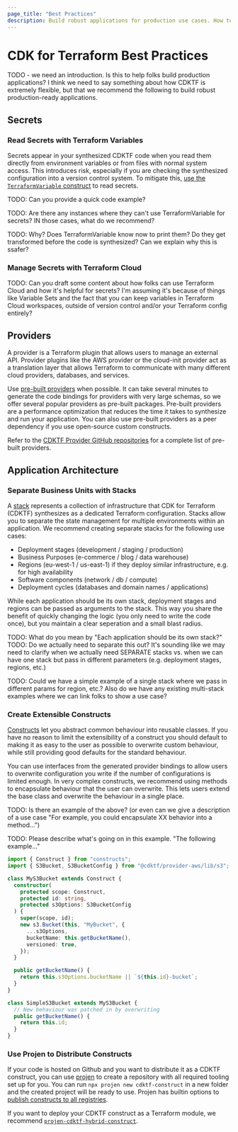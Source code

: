 ```yaml
---
page_title: "Best Practices"
description: Build robust applications for production use cases. How to manage secrets, build constructs, design stacks, and more.
---
```


# CDK for Terraform Best Practices

TODO - we need an introduction. Is this to help folks build production applications? I think we need to say something about how CDKTF is extremely flexible, but that we recommend the following to build robust production-ready applications.

## Secrets

### Read Secrets with Terraform Variables

Secrets appear in your synthesized CDKTF code when you read them directly from environment variables or from files with normal system access. This introduces risk, especially if you are checking the synthesized configuration into a version control system. To mitigate this, [use the `TerraformVariable` construct](/cdktf/concepts/variables-and-outputs#input-variables) to read secrets.

TODO: Can you provide a quick code example?

TODO: Are there any instances where they can't use TerraformVariable for secrets? IN those cases, what do we recommend?

TODO: Why? Does TerraformVariable know now to print them? Do they get transformed before the code is synthesized? Can we explain why this is ssafer?

### Manage Secrets with Terraform Cloud

TODO: Can you draft some content about how folks can use Terraform Cloud and how it's  helpful for secrets? I'm assuming it's because of things like Variable Sets and the fact that you can keep variables in Terraform Cloud workspaces, outside of version control and/or your Terraform config entirely?

## Providers

A provider is a Terraform plugin that allows users to manage an external API. Provider plugins like the AWS provider or the cloud-init provider act as a translation layer that allows Terraform to communicate with many different cloud providers, databases, and services.

Use [pre-built providers](/cdktf/concepts/providers-and-resources#install-pre-built-providers) when possible. It can take several minutes to generate the code bindings for providers with very large schemas, so we offer several popular providers as pre-built packages. Pre-built providers are a performance optimization that reduces the time it takes to synthesize and run your application. You can also use pre-built providers as a peer dependency if you use open-source custom constructs.

Refer to the [CDKTF Provider GitHub repositories](https://github.com/orgs/hashicorp/repositories?q=cdktf-provider-) for a complete list of pre-built providers.

## Application Architecture

### Separate Business Units with Stacks

A [stack](/cdktf/concepts/stacks) represents a collection of infrastructure that CDK for Terraform (CDKTF) synthesizes as a dedicated Terraform configuration. Stacks allow you to separate the state management for multiple environments within an application. We recommend creating separate stacks for the following use cases:

- Deployment stages (development / staging / production)
- Business Purposes (e-commerce / blog / data warehouse)
- Regions (eu-west-1 / us-east-1) if they deploy similar infrastructure, e.g. for high availability
- Software components (network / db / compute)
- Deployment cycles (databases and domain names / applications)

While each application should be its own stack, deployment stages and regions can be passed as arguments to the stack. This way you share the benefit of quickly changing the logic (you only need to write the code once), but you maintain a clear seperation and a small blast radius.

TODO: What do you mean by "Each application should be its own stack?"
TODO: Do we actually need to separate this out? It's sounding like we may need to clarify when we actually need SEPARATE stacks vs. when we can have one stack but pass in different parameters (e.g. deployment stages, regions, etc.)

TODO: Could we have a simple example of a single stack where we pass in different params for region, etc.? Also do we have any existing multi-stack examples where we can link folks to show a use case?

### Create Extensible Constructs

[Constructs](/cdktf/concepts/constructs) let you abstract common behaviour into reusable classes. If you have no reason to limit the extensibility of a construct you should default to making it as easy to the user as possible to overwrite custom behaviour, while still providing good defaults for the standard behaviour.

You can use interfaces from the generated provider bindings to allow users to overwrite configuration you write if the number of configurations is limited enough. In very complex constructs, we recommend using methods to encapsulate behaviour that the user can overwrite. This lets users extend the base class and overwrite the behaviour in a single place.

TODO: Is there an example of the above? (or even can we give a description of a use case "For example, you could encapsulate XX behavior into a method...")

TODO: Please describe what's going on in this example. "The following example..."

```ts
import { Construct } from "constructs";
import { S3Bucket, S3BucketConfig } from "@cdktf/provider-aws/lib/s3";

class MyS3Bucket extends Construct {
  constructor(
    protected scope: Construct,
    protected id: string,
    protected s3Options: S3BucketConfig
  ) {
    super(scope, id);
    new s3.Bucket(this, "MyBucket", {
      ...s3Options,
      bucketName: this.getBucketName(),
      versioned: true,
    });
  }

  public getBucketName() {
    return this.s3Options.bucketName || `${this.id}-bucket`;
  }
}

class SimpleS3Bucket extends MyS3Bucket {
  // New behaviour was patched in by overwriting
  public getBucketName() {
    return this.id;
  }
}
```

### Use Projen to Distribute Constructs

If your code is hosted on Github and you want to distribute it as a CDKTF construct, you can use [projen](https://github.com/projen/projen) to create a repository with all required tooling set up for you. You can run `npx projen new cdktf-construct` in a new folder and the created project will be ready to use. Projen has builtin options to [publish constructs to all registries](https://github.com/projen/projen/blob/main/src/cdk/jsii-project.ts#L48).

If you want to deploy your CDKTF construct as a Terraform module, we recommend [`projen-cdktf-hybrid-construct`](https://github.com/DanielMSchmidt/projen-cdktf-hybrid-construct).
